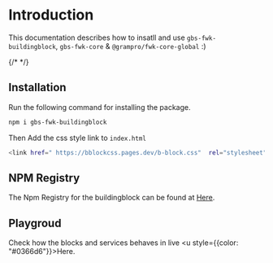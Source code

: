 
# Introduction

<LatestVersion packageName="gbs-fwk-buildingblock" />

This documentation describes how to insatll and use `gbs-fwk-buildingblock`, `gbs-fwk-core` & `@grampro/fwk-core-global` :)

{/* <Christmas /> */}

## Installation

Run the following command for installing the package.

```bash copy
npm i gbs-fwk-buildingblock
```

Then Add the css style link to `index.html`

```bash copy
<link href=" https://bblockcss.pages.dev/b-block.css"  rel="stylesheet">
```

## NPM Registry

The Npm Registry for the buildingblock can be found at [Here](https://www.npmjs.com/package/gbs-fwk-buildingblock).

## Playgroud


Check how the blocks and services behaves in live <Link href="/play-ground"><u style={{color: "#0366d6"}}>Here</u></Link>.
